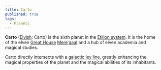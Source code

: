 ```yaml
---
title: Carto
published: true
tags:
  - Planets
---
```


**Carto** ([Elvish](/compendium/Elvish): <span className="font-elvish">Carto</span>) is the sixth planet in the [Etilion system](/compendium/Etilion). It is the home of the elven [Great House](/compendium/Great_House) [Mere'gaal](/compendium/Mere'gaal) and a hub of elven academia and magical studies.

Carto directly intersects with a [galactic ley line](/compendium/Galactic_ley_line), greatly enhancing the magical properties of the planet and the magical abilities of its inhabitants.
